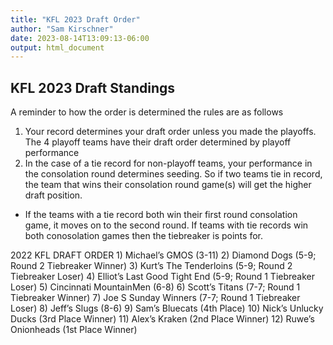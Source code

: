 ```yaml
---
title: "KFL 2023 Draft Order"
author: "Sam Kirschner"
date: 2023-08-14T13:09:13-06:00
output: html_document
---
```



## KFL 2023 Draft Standings

A reminder to how the order is determined the rules are as follows

1) Your record determines your draft order unless you made the playoffs. The 4 playoff teams have their draft order determined by playoff performance
2) In the case of a tie record for non-playoff teams, your performance in the consolation round determines seeding. So if two teams tie in record, the team that wins their consolation round game(s) will get the higher draft position. 
  - If the teams with a tie record both win their first round consolation game, it moves on to the second round. If teams with tie records win both conosolation games then the tiebreaker is points for. 


2022 KFL DRAFT ORDER
1) Michael's GMOS (3-11)
2) Diamond Dogs (5-9; Round 2 Tiebreaker Winner)
3) Kurt's The Tenderloins (5-9; Round 2 Tiebreaker Loser)
4) Elliot's Last Good Tight End (5-9; Round 1 Tiebreaker Loser)
5) Cincinnati MountainMen (6-8)
6) Scott's Titans (7-7; Round 1 Tiebreaker Winner)
7) Joe S Sunday Winners (7-7; Round 1 Tiebreaker Loser)
8) Jeff's Slugs (8-6)
9) Sam's Bluecats (4th Place)
10) Nick's Unlucky Ducks (3rd Place Winner)
11) Alex's Kraken (2nd Place Winner)
12) Ruwe's Onionheads (1st Place Winner)
